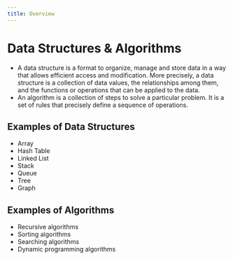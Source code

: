 ```yaml
---
title: Overview
---
```

# Data Structures & Algorithms
- A data structure is a format to organize, manage and store data in a way that allows efficient access and modification. More precisely, a data structure is a collection of data values, the relationships among them, and the functions or operations that can be applied to the data.
- An algorithm is a collection of steps to solve a particular problem. It is a set of rules that precisely define a sequence of operations.

## Examples of Data Structures
- Array
- Hash Table
- Linked List
- Stack
- Queue
- Tree
- Graph

## Examples of Algorithms
- Recursive algorithms
- Sorting algorithms
- Searching algorithms
- Dynamic programming algorithms